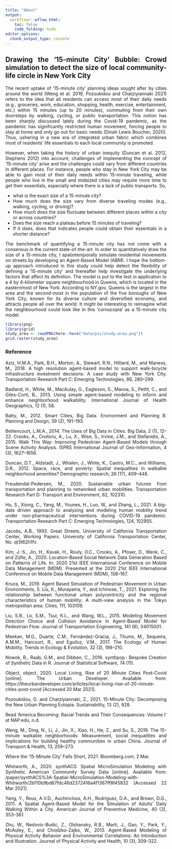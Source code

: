 ```yaml
---
title: "About"
output:
  workflowr::wflow_html:
    toc: false
    code_folding: hide
editor_options:
  chunk_output_type: console
---
```


<style>
body {text-align: justify}
</style>

## Drawing the ‘15-minute City’ Bubble: Crowd simulation to detect the size of local community-life circle in New York City

The recent uptake of  ’15-minute city’ planning ideas sought after by cities around the world (Weng et al. 2019, Pozoukidou and Chatziyiannaki 2021) refers to the idea that all residents can access most of their daily needs (e.g., groceries, work, education, shopping, health, exercise, entertainment, etc.) within 15 minutes (up to 20 minutes), commuting from their own doorsteps by walking, cycling, or public transportation. This notion has been sharply discussed lately during the Covid-19 pandemic, as the pandemic has significantly restricted human movement, forcing people to stay at home and only go out for basic needs (Dinah Lewis Boucher, 2020). Thus, ushering in a new era of integrated urban fabric which combines most of residents’ life essentials to each local community is promoted. 

However, when taking the history of urban inequity (Duncan et al. 2012, Stephens 2012) into account, challenges of implementing the concept of ‘15-minute city’ arise and the challenges could vary from different countries in different places. For instance, people who stay in New York City may be able to gain most of their daily needs within 15-minute traveling, while people who live in the small and midsized cities may require more time to get their essentials, especially where there is a lack of public transports. So, 

  - what is the exact size of a 15-minute city? 
  - How much does the size vary from diverse traveling modes (e.g., walking, cycling, or driving)? 
  - How much does the size fluctuate between different places within a city or across countries? 
  - Does the size reach a plateau before 15 minutes of traveling? 
  - If it does, does that indicates people could obtain their essentials in a shorter distance? 
  

The benchmark of quantifying a 15-minute city has not come with a consensus in the current state-of-the-art. In order to quantitatively draw the size of a 15-minute city, I spatiotemporally simulate residential movements on streets by developing an Agent-Based Model (ABM). I hope the bottom-up approach introduced in this study could help detect the flexibility of defining a ‘15-minute city’ and thereafter help investigate the underlying factors that affect its definition. The model is put to the test in application to a 4 by 4-kilometer square neighbourhood in Queens, which is located in the easternmost of New York. According to NY.gov, Queens is the largest in the area and the second-most in the population of the five boroughs of New York City, known for its diverse culture and diversified economy, and attracts people all over the world. It might be interesting to reimagine what the neighbourhood could look like in this ‘cornucopia’ as a 15-minute city model. 



```r
library(png)
library(grid)
study_area <- readPNG(here::here("data/pic/study-area.png"))
grid.raster(study_area)
```


### Reference
Aziz, H.M.A., Park, B.H., Morton, A., Stewart, R.N., Hilliard, M., and Maness, M., 2018. A high resolution agent-based model to support walk-bicycle infrastructure investment decisions: A case study with New York City. Transportation Research Part C: Emerging Technologies, 86, 280–299.

Badland, H., White, M., MacAulay, G., Eagleson, S., Mavoa, S., Pettit, C., and Giles-Corti, B., 2013. Using simple agent-based modeling to inform and enhance neighborhood walkability. International Journal of Health Geographics, 12 (1), 58.

Batty, M., 2012. Smart Cities, Big Data. Environment and Planning B: Planning and Design, 39 (2), 191–193.

Bettencourt, L.M.A., 2014. The Uses of Big Data in Cities. Big Data, 2 (1), 12–22.
Crooks, A., Croitoru, A., Lu, X., Wise, S., Irvine, J.M., and Stefanidis, A., 2015. Walk This Way: Improving Pedestrian Agent-Based Models through Scene Activity Analysis. ISPRS International Journal of Geo-Information, 4 (3), 1627–1656.

Duncan, D.T., Aldstadt, J., Whalen, J., White, K., Castro, M.C., and Williams, D.R., 2012. Space, race, and poverty: Spatial inequalities in walkable neighborhood amenities? Demographic research, 26 (17), 409–448.

Freudendal-Pedersen, M., 2020. Sustainable urban futures from transportation and planning to networked urban mobilities. Transportation Research Part D: Transport and Environment, 82, 102310.

Hu, S., Xiong, C., Yang, M., Younes, H., Luo, W., and Zhang, L., 2021. A big-data driven approach to analyzing and modeling human mobility trend under non-pharmaceutical interventions during COVID-19 pandemic. Transportation Research Part C: Emerging Technologies, 124, 102955.

Jacobs, A.B., 1993. Great Streets. University of California Transportation Center, Working Papers. University of California Transportation Center, No. qt3t62h1fv.

Kim, J.-S., Jin, H., Kavak, H., Rouly, O.C., Crooks, A., Pfoser, D., Wenk, C., and Züfle, A., 2020. Location-Based Social Network Data Generation Based on Patterns of Life. In: 2020 21st IEEE International Conference on Mobile Data Management (MDM). Presented at the 2020 21st IEEE International Conference on Mobile Data Management (MDM), 158–167.

Knura, M., 2019. Agent Based Simulation of Pedestrian Movement in Urban Environments, 5.
Liu, K., Murayama, Y., and Ichinose, T., 2021. Exploring the relationship between functional urban polycentricity and the regional characteristics of human mobility: A multi-view analysis in the Tokyo metropolitan area. Cities, 111, 103109.

Liu, S.B., Lo, S.M., Tsui, K.L., and Wang, W.L., 2015. Modeling Movement Direction Choice and Collision Avoidance in Agent-Based Model for Pedestrian Flow. Journal of Transportation Engineering, 141 (6), 04015001.

Meekan, M.G., Duarte, C.M., Fernández-Gracia, J., Thums, M., Sequeira, A.M.M., Harcourt, R., and Eguíluz, V.M., 2017. The Ecology of Human Mobility. Trends in Ecology & Evolution, 32 (3), 198–210.

Nowok, B., Raab, G.M., and Dibben, C., 2016. synthpop : Bespoke Creation of Synthetic Data in R. Journal of Statistical Software, 74 (11).

Object,  object, 2020. Local Living, Rise of 20 Minute Cities Post-Covid [online]. The Urban Developer. Available from: https://theurbandeveloper.com/articles/local-living-rise-of-20-minute-cities-post-covid [Accessed 20 Mar 2021].

Pozoukidou, G. and Chatziyiannaki, Z., 2021. 15-Minute City: Decomposing the New Urban Planning Eutopia. Sustainability, 13 (2), 928.

Read ‘America Becoming: Racial Trends and Their Consequences: Volume I’ at NAP.edu, n.d.

Weng, M., Ding, N., Li, J., Jin, X., Xiao, H., He, Z., and Su, S., 2019. The 15-minute walkable neighborhoods: Measurement, social inequalities and implications for building healthy communities in urban China. Journal of Transport & Health, 13, 259–273.

Where the ‘15-Minute City’ Falls Short, 2021. Bloomberg.com, 2 Mar. 

Whitworth, A., 2020. synthACS: Spatial MicroSimulation Modeling with Synthetic American Community Survey Data [online]. Available from: /paper/synthACS%3A-Spatial-MicroSimulation-Modeling-with-Whitworth/2bf10b9bd67fdc46d2372416a4f1367ff8f45832 [Accessed 22 Mar 2021].

Yang, Y., Roux, A.V.D., Auchincloss, A.H., Rodriguez, D.A., and Brown, D.G., 2011. A Spatial Agent-Based Model for the Simulation of Adults’ Daily Walking Within a City. American Journal of Preventive Medicine, 40 (3), 353–361.

Zhu, W., Nedovic-Budic, Z., Olshansky, R.B., Marti, J., Gao, Y., Park, Y., McAuley, E., and Chodzko-Zajko, W., 2013. Agent-Based Modeling of Physical Activity Behavior and Environmental Correlations: An Introduction and Illustration. Journal of Physical Activity and Health, 10 (3), 309–322.


